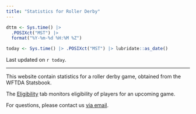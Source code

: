 ```yaml
---
title: "Statistics for Roller Derby"
---
```


```r
dttm <- Sys.time() |> 
  .POSIXct("MST") |> 
  format("%Y-%m-%d %H:%M %Z")

today <- Sys.time() |> .POSIXct("MST") |> lubridate::as_date()
```


Last updated on `r today`.

---

This website contain statistics for a roller derby game, obtained from the WFTDA Statsbook.

The [Eligibility](eligibility_tracker.html) tab monitors eligibility of players for an upcoming game.

For questions, please contact us [via email](contact.qmd).
